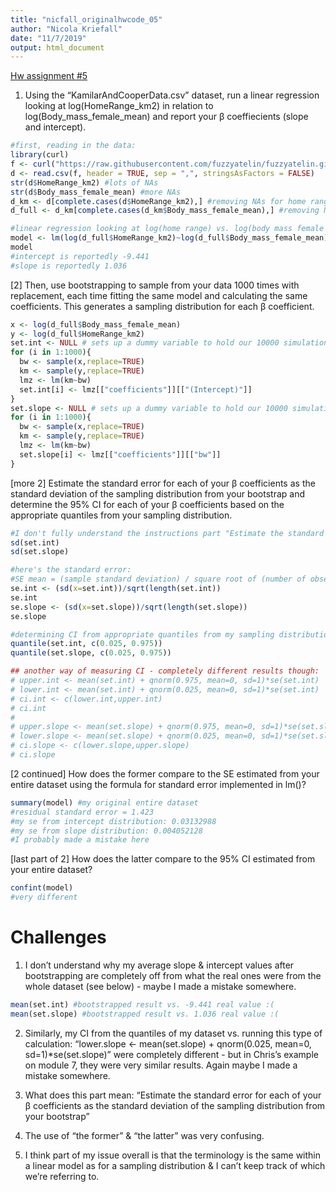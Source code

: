 ```yaml
---
title: "nicfall_originalhwcode_05"
author: "Nicola Kriefall"
date: "11/7/2019"
output: html_document
---
```


[Hw assignment #5](https://fuzzyatelin.github.io/bioanth-stats/homework-05.html)

1. Using the “KamilarAndCooperData.csv” dataset, run a linear regression looking at log(HomeRange_km2) in relation to log(Body_mass_female_mean) and report your β coeffiecients (slope and intercept).

```r
#first, reading in the data:
library(curl)
f <- curl("https://raw.githubusercontent.com/fuzzyatelin/fuzzyatelin.github.io/master/AN597_Fall19/KamilarAndCooperData.csv")
d <- read.csv(f, header = TRUE, sep = ",", stringsAsFactors = FALSE)
str(d$HomeRange_km2) #lots of NAs 
str(d$Body_mass_female_mean) #more NAs
d_km <- d[complete.cases(d$HomeRange_km2),] #removing NAs for home range
d_full <- d_km[complete.cases(d_km$Body_mass_female_mean),] #removing NAs for body mass

#linear regression looking at log(home range) vs. log(body mass female mean)
model <- lm(log(d_full$HomeRange_km2)~log(d_full$Body_mass_female_mean),data=d_full)
model
#intercept is reportedly -9.441
#slope is reportedly 1.036
```

[2] Then, use bootstrapping to sample from your data 1000 times with replacement, each time fitting the same model and calculating the same coefficients. This generates a sampling distribution for each β coefficient.

```r
x <- log(d_full$Body_mass_female_mean)
y <- log(d_full$HomeRange_km2)
set.int <- NULL # sets up a dummy variable to hold our 10000 simulations
for (i in 1:1000){
  bw <- sample(x,replace=TRUE)
  km <- sample(y,replace=TRUE)
  lmz <- lm(km~bw)
  set.int[i] <- lmz[["coefficients"]][["(Intercept)"]]
}
set.slope <- NULL # sets up a dummy variable to hold our 10000 simulations
for (i in 1:1000){
  bw <- sample(x,replace=TRUE)
  km <- sample(y,replace=TRUE)
  lmz <- lm(km~bw)
  set.slope[i] <- lmz[["coefficients"]][["bw"]]
}
```

[more 2] Estimate the standard error for each of your β coefficients as the standard deviation of the sampling distribution from your bootstrap and determine the 95% CI for each of your β coefficients based on the appropriate quantiles from your sampling distribution.

```r
#I don't fully understand the instructions part "Estimate the standard error for each of your β coefficients as the standard deviation of the sampling distribution" - here's the stanard deviation of the sampling distribution:
sd(set.int)
sd(set.slope)

#here's the standard error:
#SE mean = (sample standard deviation) / square root of (number of observations)
se.int <- (sd(x=set.int))/sqrt(length(set.int))
se.int
se.slope <- (sd(x=set.slope))/sqrt(length(set.slope))
se.slope

#determining CI from appropriate quantiles from my sampling distribution
quantile(set.int, c(0.025, 0.975))
quantile(set.slope, c(0.025, 0.975))

## another way of measuring CI - completely different results though:
# upper.int <- mean(set.int) + qnorm(0.975, mean=0, sd=1)*se(set.int)
# lower.int <- mean(set.int) + qnorm(0.025, mean=0, sd=1)*se(set.int) 
# ci.int <- c(lower.int,upper.int)
# ci.int
# 
# upper.slope <- mean(set.slope) + qnorm(0.975, mean=0, sd=1)*se(set.slope)
# lower.slope <- mean(set.slope) + qnorm(0.025, mean=0, sd=1)*se(set.slope) 
# ci.slope <- c(lower.slope,upper.slope)
# ci.slope
```

[2 continued] How does the former compare to the SE estimated from your entire dataset using the formula for standard error implemented in lm()?

```r
summary(model) #my original entire dataset
#residual standard error = 1.423
#my se from intercept distribution: 0.03132988
#my se from slope distribution: 0.004052128
#I probably made a mistake here
```

[last part of 2] How does the latter compare to the 95% CI estimated from your entire dataset?

```r
confint(model)
#very different
```


# Challenges

1. I don't understand why my average slope & intercept values after bootstrapping are completely off from what the real ones were from the whole dataset (see below) - maybe I made a mistake somewhere. 

```r
mean(set.int) #bootstrapped result vs. -9.441 real value :(
mean(set.slope) #bootstrapped result vs. 1.036 real value :(
```

2. Similarly, my CI from the quantiles of my dataset vs. running this type of calculation: "lower.slope <- mean(set.slope) + qnorm(0.025, mean=0, sd=1)*se(set.slope)" were completely different - but in Chris's example on module 7, they were very similar results. Again maybe I made a mistake somewhere. 

3. What does this part mean: "Estimate the standard error for each of your β coefficients as the standard deviation of the sampling distribution from your bootstrap"

4. The use of "the former" & "the latter" was very confusing. 

5. I think part of my issue overall is that the terminology is the same within a linear model as for a sampling distribution & I can't keep track of which we're referring to.